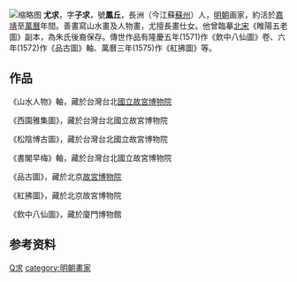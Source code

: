 [[File:Hongfu_Falling_in_Love_with_General_Li_Jing.jpg|缩略图]]
'''尤求'''，字'''子求'''，號'''鳳丘'''，長洲（今江蘇[[蘇州|蘇州]]）人，[[明朝|明朝]]画家，約活於[[嘉靖|嘉靖]]至[[萬曆|萬曆]]年間。善畫寫山水畫及人物畫，尤擅長畫仕女。他曾臨摹[[北宋|北宋]]《睢陽五老圖》副本，為朱氏後裔保存。傳世作品有隆慶五年(1571)作《飲中八仙圖》卷、六年(1572)作《品古圖》軸、萬曆三年(1575)作《紅拂圖》等。

== 作品 ==
《山水人物》軸，藏於台灣台北[[國立故宮博物院|國立故宮博物院]]

《西園雅集圖》，藏於台灣台北國立故宮博物院

《松陰博古圖》，藏於台灣台北國立故宮博物院

《書閣早梅》軸，藏於台灣台北國立故宮博物院

《品古圖》，藏於北京[[故宮博物院_(北京)|故宮博物院]]

《紅拂圖》，藏於北京故宮博物院

《飲中八仙圖》，藏於廈門博物館

== 参考资料 ==
{{reflist}}

{{Authority control}}

{{DEFAULTSORT:}}
[[category:尤姓|Q求]]
[[category:明朝畫家|category:明朝畫家]]


{{明朝人物小作品}}